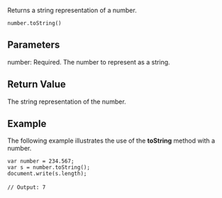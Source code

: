 Returns a string representation of a number.

 number.toString()

==Parameters==
; number: Required. The number to represent as a string.

==Return Value==
The string representation of the number.


==Example==
The following example illustrates the use of the '''toString''' method with a number.

 var number = 234.567;
 var s = number.toString();
 document.write(s.length);
 
 // Output: 7

